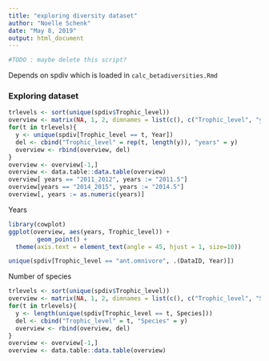 ```yaml
---
title: "exploring diversity dataset"
author: "Noelle Schenk"
date: "May 8, 2019"
output: html_document
---
```

```r
#TODO : maybe delete this script?
```

Depends on spdiv which is loaded in `calc_betadiversities.Rmd`

### Exploring dataset
```r
trlevels <- sort(unique(spdiv$Trophic_level))
overview <- matrix(NA, 1, 2, dimnames = list(c(), c("Trophic_level", "years")))
for(t in trlevels){
  y <- unique(spdiv[Trophic_level == t, Year])
  del <- cbind("Trophic_level" = rep(t, length(y)), "years" = y)
  overview <- rbind(overview, del)
}
overview <- overview[-1,]
overview <- data.table::data.table(overview)
overview[ years == "2011_2012", years := "2011.5"]
overview[years == "2014_2015", years := "2014.5"]
overview[, years := as.numeric(years)]
```
Years
```r
library(cowplot)
ggplot(overview, aes(years, Trophic_level)) +
        geom_point() +
  theme(axis.text = element_text(angle = 45, hjust = 1, size=10))
```

```r
unique(spdiv[Trophic_level == "ant.omnivore", .(DataID, Year)])
```

Number of species
```r
trlevels <- sort(unique(spdiv$Trophic_level))
overview <- matrix(NA, 1, 2, dimnames = list(c(), c("Trophic_level", "Species")))
for(t in trlevels){
  y <- length(unique(spdiv[Trophic_level == t, Species]))
  del <- cbind("Trophic_level" = t, "Species" = y)
  overview <- rbind(overview, del)
}
overview <- overview[-1,]
overview <- data.table::data.table(overview)
```


